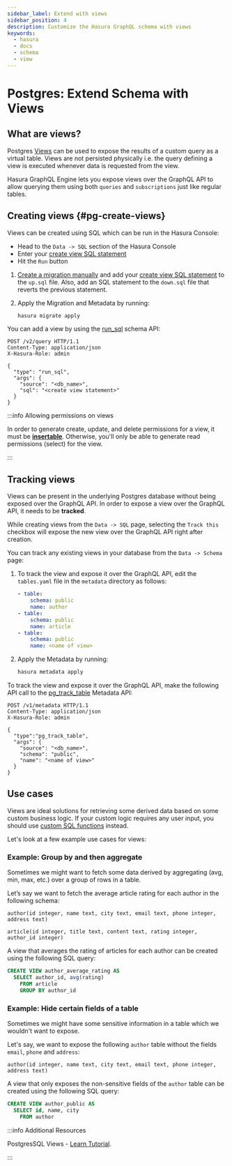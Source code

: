 ```yaml
---
sidebar_label: Extend with views
sidebar_position: 4
description: Customize the Hasura GraphQL schema with views
keywords:
  - hasura
  - docs
  - schema
  - view
---
```



# Postgres: Extend Schema with Views

## What are views?

Postgres [Views](https://www.postgresql.org/docs/current/sql-createview.html) can be used to expose the results of a
custom query as a virtual table. Views are not persisted physically i.e. the query defining a view is executed whenever
data is requested from the view.

Hasura GraphQL Engine lets you expose views over the GraphQL API to allow querying them using both `queries` and
`subscriptions` just like regular tables.

## Creating views {#pg-create-views}

<Tabs groupId="user-preference" className="api-tabs">
<TabItem value="console" label="Console">

Views can be created using SQL which can be run in the Hasura Console:

- Head to the `Data -> SQL` section of the Hasura Console
- Enter your [create view SQL statement](https://www.postgresql.org/docs/current/static/sql-createview.html)
- Hit the `Run` button

</TabItem>
<TabItem value="cli" label="CLI">

1.  [Create a migration manually](/migrations-metadata-seeds/manage-migrations.mdx#create-manual-migrations) and add
    your [create view SQL statement](https://www.postgresql.org/docs/current/static/sql-createview.html) to the `up.sql`
    file. Also, add an SQL statement to the `down.sql` file that reverts the previous statement.

2.  Apply the Migration and Metadata by running:

    ```bash
    hasura migrate apply
    ```

</TabItem>
<TabItem value="api" label="API">

You can add a view by using the [run_sql](/api-reference/schema-api/run-sql.mdx#schema-run-sql) schema API:

```http
POST /v2/query HTTP/1.1
Content-Type: application/json
X-Hasura-Role: admin

{
  "type": "run_sql",
  "args": {
    "source": "<db_name>",
    "sql": "<create view statement>"
  }
}
```

</TabItem>
</Tabs>

<div id="permissions" />

:::info Allowing permissions on views

In order to generate create, update, and delete permissions for a view, it must be
[**insertable**](https://www.postgresql.org/docs/current/sql-createview.html#SQL-CREATEVIEW-EXAMPLES). Otherwise, you'll
only be able to generate read permissions (select) for the view.

:::

## Tracking views

Views can be present in the underlying Postgres database without being exposed over the GraphQL API. In order to expose
a view over the GraphQL API, it needs to be **tracked**.

<Tabs groupId="user-preference" className="api-tabs">
<TabItem value="console" label="Console">

While creating views from the `Data -> SQL` page, selecting the `Track this` checkbox will expose the new view over the
GraphQL API right after creation.

You can track any existing views in your database from the `Data -> Schema` page:

<Thumbnail src="/img/schema/schema-track-views.png" alt="Track views" />

</TabItem>
<TabItem value="cli" label="CLI">

1.  To track the view and expose it over the GraphQL API, edit the `tables.yaml` file in the `metadata` directory as
    follows:

    ```yaml {7-9}
    - table:
        schema: public
        name: author
    - table:
        schema: public
        name: article
    - table:
        schema: public
        name: <name of view>
    ```

2.  Apply the Metadata by running:

    ```bash
    hasura metadata apply
    ```

</TabItem>
<TabItem value="api" label="API">

To track the view and expose it over the GraphQL API, make the following API call to the
[pg_track_table](/api-reference/metadata-api/table-view.mdx#metadata-pg-track-table) Metadata API:

```http
POST /v1/metadata HTTP/1.1
Content-Type: application/json
X-Hasura-Role: admin

{
  "type":"pg_track_table",
  "args": {
    "source": "<db_name>",
    "schema": "public",
    "name": "<name of view>"
  }
}
```

</TabItem>
</Tabs>

## Use cases

Views are ideal solutions for retrieving some derived data based on some custom business logic. If your custom logic
requires any user input, you should use [custom SQL functions](/schema/postgres/custom-functions.mdx) instead.

Let's look at a few example use cases for views:

### Example: Group by and then aggregate

Sometimes we might want to fetch some data derived by aggregating (avg, min, max, etc.) over a group of rows in a table.

Let’s say we want to fetch the average article rating for each author in the following schema:

```plsql
author(id integer, name text, city text, email text, phone integer, address text)

article(id integer, title text, content text, rating integer, author_id integer)
```

A view that averages the rating of articles for each author can be created using the following SQL query:

```sql
CREATE VIEW author_average_rating AS
  SELECT author_id, avg(rating)
    FROM article
    GROUP BY author_id
```

### Example: Hide certain fields of a table

Sometimes we might have some sensitive information in a table which we wouldn't want to expose.

Let's say, we want to expose the following `author` table without the fields `email`, `phone` and `address`:

```plsql
author(id integer, name text, city text, email text, phone integer, address text)
```

A view that only exposes the non-sensitive fields of the `author` table can be created using the following SQL query:

```sql
CREATE VIEW author_public AS
  SELECT id, name, city
    FROM author
```

:::info Additional Resources

PostgresSQL Views - [Learn Tutorial](https://hasura.io/learn/database/postgresql/views/).

:::
